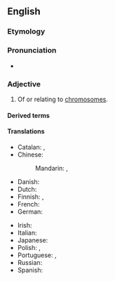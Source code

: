 ==English==

===Etymology===
{{suffix|en|chromosome|al}}

===Pronunciation===
* {{rhymes|en|əʊməl}}

===Adjective===
{{en-adj|-}}

# Of or relating to [[chromosome]]s.

====Derived terms====
{{der3|en
|achromosomal
|chromosomal localization
|chromosomally
|epichromosomal
|exochromosomal
|extrachromosomal
|heterochromosomal
|interchromosomal
|intrachromosomal
|isochromosomal
|macrochromosomal
|microchromosomal
|minichromosomal
|monochromosomal
|multichromosomal
|nonchromosomal
|perichromosomal
|pseudochromosomal
|subchromosomal
|transchromosomal
|unichromosomal}}

====Translations====
{{trans-top|of, or relating to chromosomes}}
* Catalan: {{t|ca|cromosòmic}}, {{t|ca|cromosomàtic}}
* Chinese:
*: Mandarin: {{t+|cmn|染色體|alt=染色體的|sc=Hani}}, {{t+|cmn|染色体|tr=rǎncètǐ de|alt=染色体的|sc=Hani}}
* Danish: {{t|da|kromosomal}}
* Dutch: {{t+|nl|chromosomaal}}
* Finnish: {{t|fi|kromosomaalinen}}, {{t+|fi|kromosomi|alt=kromosomi-}}
* French: {{t+|fr|chromosomique}}
* German: {{t|de|chromosomal}}
{{trans-mid}}
* Irish: {{t|ga|crómasómach}}
* Italian: {{t+|it|cromosomico}}
* Japanese: {{t+|ja|染色体|tr=せんしょくたいの, senshokutai no|alt=染色体の|sc=Jpan}}
* Polish: {{t+|pl|chromosomowy}}, {{t|pl|chromosomalny}}
* Portuguese: {{t|pt|cromossomático}}, {{t|pt|cromossómico}}
* Russian: {{t+|ru|хромосо́мный}}
* Spanish: {{t+|es|cromosómico}}
{{trans-bottom}}